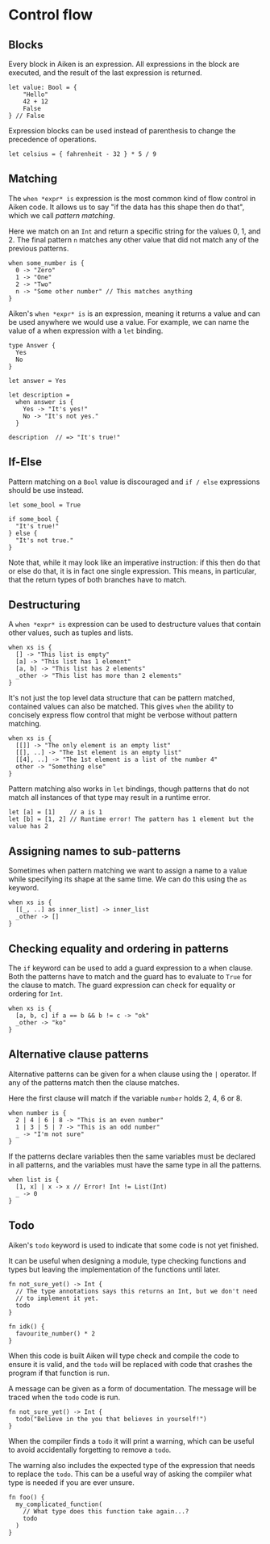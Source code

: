 # Control flow

## Blocks

Every block in Aiken is an expression. All expressions in the block are
executed, and the result of the last expression is returned.

```aiken
let value: Bool = {
    "Hello"
    42 + 12
    False
} // False
```

Expression blocks can be used instead of parenthesis to change the precedence of operations.

```aiken
let celsius = { fahrenheit - 32 } * 5 / 9
```

## Matching

The `when *expr* is` expression is the most common kind of flow control in Aiken code. It
allows us to say "if the data has this shape then do that", which we call
_pattern matching_.

Here we match on an `Int` and return a specific string for the values 0, 1,
and 2. The final pattern `n` matches any other value that did not match any of
the previous patterns.

```aiken
when some_number is {
  0 -> "Zero"
  1 -> "One"
  2 -> "Two"
  n -> "Some other number" // This matches anything
}
```

Aiken's `when *expr* is` is an expression, meaning it returns a value and can be used
anywhere we would use a value. For example, we can name the value of a when
expression with a `let` binding.

```aiken
type Answer {
  Yes
  No
}

let answer = Yes

let description =
  when answer is {
    Yes -> "It's yes!"
    No -> "It's not yes."
  }

description  // => "It's true!"
```

## If-Else

Pattern matching on a `Bool` value is discouraged and `if / else`
expressions should be use instead.

```aiken
let some_bool = True

if some_bool {
  "It's true!"
} else {
  "It's not true."
}
```

Note that, while it may look like an imperative instruction: if this then do
that or else do that, it is in fact one single expression. This means, in
particular, that the return types of both branches have to match.

## Destructuring

A `when *expr* is` expression can be used to destructure values that
contain other values, such as tuples and lists.

```aiken
when xs is {
  [] -> "This list is empty"
  [a] -> "This list has 1 element"
  [a, b] -> "This list has 2 elements"
  _other -> "This list has more than 2 elements"
}
```

It's not just the top level data structure that can be pattern matched,
contained values can also be matched. This gives `when` the ability to
concisely express flow control that might be verbose without pattern matching.

```aiken
when xs is {
  [[]] -> "The only element is an empty list"
  [[], ..] -> "The 1st element is an empty list"
  [[4], ..] -> "The 1st element is a list of the number 4"
  other -> "Something else"
}
```

Pattern matching also works in `let` bindings, though patterns that do not
match all instances of that type may result in a runtime error.

```aiken
let [a] = [1]    // a is 1
let [b] = [1, 2] // Runtime error! The pattern has 1 element but the value has 2
```

## Assigning names to sub-patterns

Sometimes when pattern matching we want to assign a name to a value while
specifying its shape at the same time. We can do this using the `as` keyword.

```aiken
when xs is {
  [[_, ..] as inner_list] -> inner_list
  _other -> []
}
```

## Checking equality and ordering in patterns

The `if` keyword can be used to add a guard expression to a when clause. Both
the patterns have to match and the guard has to evaluate to `True` for the
clause to match. The guard expression can check for equality or ordering for
`Int`.

```aiken
when xs is {
  [a, b, c] if a == b && b != c -> "ok"
  _other -> "ko"
}
```

## Alternative clause patterns

Alternative patterns can be given for a when clause using the `|` operator. If
any of the patterns match then the clause matches.

Here the first clause will match if the variable `number` holds 2, 4, 6 or 8.

```aiken
when number is {
  2 | 4 | 6 | 8 -> "This is an even number"
  1 | 3 | 5 | 7 -> "This is an odd number"
  _ -> "I'm not sure"
}
```

If the patterns declare variables then the same variables must be declared in
all patterns, and the variables must have the same type in all the patterns.

```aiken
when list is {
  [1, x] | x -> x // Error! Int != List(Int)
  _ -> 0
}
```

## Todo

Aiken's `todo` keyword is used to indicate that some code is not yet finished.

It can be useful when designing a module, type checking functions and types but
leaving the implementation of the functions until later.

```aiken
fn not_sure_yet() -> Int {
  // The type annotations says this returns an Int, but we don't need
  // to implement it yet.
  todo
}

fn idk() {
  favourite_number() * 2
}
```

When this code is built Aiken will type check and compile the code to ensure it
is valid, and the `todo` will be replaced with code that crashes the program if
that function is run.

A message can be given as a form of documentation. The message will be traced
when the `todo` code is run.

```aiken
fn not_sure_yet() -> Int {
  todo("Believe in the you that believes in yourself!")
}
```

When the compiler finds a `todo` it will print a warning, which can be useful
to avoid accidentally forgetting to remove a `todo`.

The warning also includes the expected type of the expression that needs to
replace the `todo`. This can be a useful way of asking the compiler what type
is needed if you are ever unsure.

```aiken
fn foo() {
  my_complicated_function(
    // What type does this function take again...?
    todo
  )
}
```
